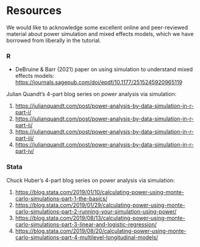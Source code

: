 
# Resources {-}

We would like to acknowledge some excellent online and peer-reviewed material about power simulation and mixed effects models, which we have borrowed from liberally in the tutorial.

### R {-}

- DeBruine & Barr (2021) paper on using simulation to understand mixed effects models: <https://journals.sagepub.com/doi/epdf/10.1177/2515245920965119>


Julian Quandt's 4-part blog series on power analysis via simulation:

1. <https://julianquandt.com/post/power-analysis-by-data-simulation-in-r-part-i/>
2. <https://julianquandt.com/post/power-analysis-by-data-simulation-in-r-part-ii/>
3. <https://julianquandt.com/post/power-analysis-by-data-simulation-in-r-part-iii/>
4. <https://julianquandt.com/post/power-analysis-by-data-simulation-in-r-part-iv/>

### Stata {-}

Chuck Huber's 4-part blog series on power analysis via simulation:

1. <https://blog.stata.com/2019/01/10/calculating-power-using-monte-carlo-simulations-part-1-the-basics/>
2. <https://blog.stata.com/2019/01/29/calculating-power-using-monte-carlo-simulations-part-2-running-your-simulation-using-power/>
3. <https://blog.stata.com/2019/08/13/calculating-power-using-monte-carlo-simulations-part-3-linear-and-logistic-regression/>
4. <https://blog.stata.com/2019/08/20/calculating-power-using-monte-carlo-simulations-part-4-multilevel-longitudinal-models/>
